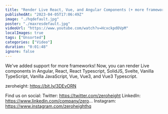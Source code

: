 ```yaml
---
title: "Render Live React, Vue, and Angular Components (+ more frameworks) in your design system"
publishedAt: "2023-04-05T17:06:49Z"
image: "./hqdefault.jpg"
poster: "./maxresdefault.jpg"
videoUrl: "https://www.youtube.com/watch?v=HcxckpdOVpM"
localImages: true
tags: ["Unsorted"]
categories: ["Video"]
duration: "0:01:48"
ignore: false
---
```


We've added support for more frameworks! Now, you can render Live components in Angular, React, React Typescript, SolidJS, Svelte, Vanilla TypeScript, Vanilla JavaScript, Vue, Vue3, and Vue3 Typescript.

zeroheight: https://bit.ly/3DEvORN

Find us on social:
Twitter: https://twitter.com/zeroheight
LinkedIn: https://www.linkedin.com/company/zero...
Instagram: https://www.instagram.com/zeroheighthq
